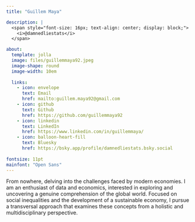 ```yaml
---
title: "Guillem Maya"

description: |
  <span style="font-size: 16px; text-align: center; display: block;">
    <i>@damnedliestats</i>
  </span>

about:
  template: jolla
  image: files/guillemmaya92.jpeg
  image-shape: round
  image-width: 10em
  
  links:
    - icon: envelope
      text: Email
      href: mailto:guillem.maya92@gmail.com
    - icon: github
      text: Github
      href: https://github.com/guillemmaya92
    - icon: linkedin
      text: LinkedIn
      href: https://www.linkedin.com/in/guillemmaya/
    - icon: balloon-heart-fill
      text: Bluesky
      href: https://bsky.app/profile/damnedliestats.bsky.social
      
fontsize: 11pt
mainfont: "Open Sans"
---
```


From nowhere, delving into the challenges faced by modern economies. I am an enthusiast of data and economics, interested in exploring and uncovering a genuine comprehension of the global world. Focused on social inequalities and the development of a sustainable economy, I pursue a transversal approach that examines these concepts from a holistic and multidisciplinary perspective.
